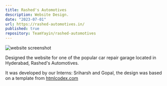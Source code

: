```yaml
---
title: Rashed's Automotives
description: Website Design.
date: "2023-07-01"
url: https://rashed-automotives.in/
published: true
repository: TeamYayin/rashed-automotives
---
```


![website screenshot](/img/rashed.png)

Designed the website for one of the popular car repair garage located in Hyderabad, Rashed's Automotives.

It was developed by our Interns: Sriharsh and Gopal, the design was based on a template from [htmlcodex.com](https://htmlcodex.com/car-repair-html-template)

